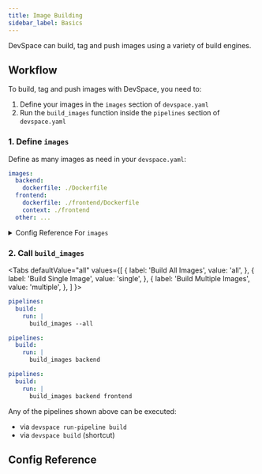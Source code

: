 ```yaml
---
title: Image Building
sidebar_label: Basics
---
```



DevSpace can build, tag and push images using a variety of build engines.

<PreventBuildTip/>


## Workflow
To build, tag and push images with DevSpace, you need to:
1. Define your images in the `images` section of `devspace.yaml`
2. Run the `build_images` function inside the `pipelines` section of `devspace.yaml`


### 1. Define `images`
Define as many images as need in your `devspace.yaml`:
```yaml
images:
  backend:
    dockerfile: ./Dockerfile
  frontend:
    dockerfile: ./frontend/Dockerfile
    context: ./frontend
  other: ...
```

<details>
  <summary>Config Reference For <code>images</code></summary>
  <ConfigPartialImages/>
</details>


### 2. Call `build_images`

<Tabs
  defaultValue="all"
  values={[
    { label: 'Build All Images', value: 'all', },
    { label: 'Build Single Image', value: 'single', },
    { label: 'Build Multiple Images', value: 'multiple', },
  ]
}>
<TabItem value="all">

```yaml
pipelines:
  build:
    run: |
      build_images --all
```

</TabItem>
<TabItem value="single">

```yaml
pipelines:
  build:
    run: |
      build_images backend
```

</TabItem>
<TabItem value="multiple">

```yaml
pipelines:
  build:
    run: |
      build_images backend frontend
```

</TabItem>
</Tabs>

Any of the pipelines shown above can be executed:
- via `devspace run-pipeline build`
- via `devspace build` (shortcut)


## Config Reference

<ConfigPartial/>
